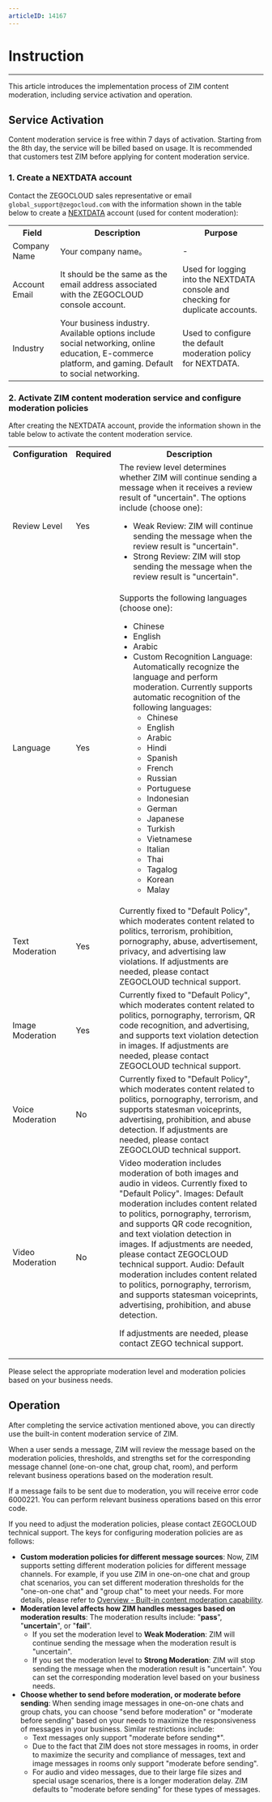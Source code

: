 ```yaml
---
articleID: 14167
---
```


# Instruction

- - -

This article introduces the implementation process of ZIM content moderation, including service activation and operation.

## Service Activation

<Note title="Note">

Content moderation service is free within 7 days of activation. Starting from the 8th day, the service will be billed based on usage. It is recommended that customers test ZIM before applying for content moderation service.
</Note>

### 1. Create a NEXTDATA account

Contact the ZEGOCLOUD sales representative or email `global_support@zegocloud.com` with the information shown in the table below to create a [NEXTDATA](https://intl.ishumei.com/) account (used for content moderation):

<table>
<tbody><tr>
<th>Field</th>
<th>Description</th>
<th>Purpose</th>
</tr>
<tr>
<td>Company Name</td>
<td>Your company name。</td>
<td>-</td>
</tr>
<tr>
<td>Account Email</td>
<td>It should be the same as the email address associated with the ZEGOCLOUD console account.</td>
<td>Used for logging into the NEXTDATA console and checking for duplicate accounts.</td>
</tr>
<tr>
<td>Industry</td>
<td>Your business industry. Available options include social networking, online education, E-commerce platform, and gaming. Default to social networking.</td>
<td>Used to configure the default moderation policy for NEXTDATA.</td>
</tr>
</tbody>
</table>

### 2. Activate ZIM content moderation service and configure moderation policies

After creating the NEXTDATA account, provide the information shown in the table below to activate the content moderation service.

<table>

<tbody><tr>
<th>Configuration</th>
<th>Required</th>
<th>Description</th>
</tr>
<tr>
<td>Review Level</td>
<td>Yes</td>
<td>The review level determines whether ZIM will continue sending a message when it receives a review result of "uncertain". The options include (choose one):<ul><li>Weak Review: ZIM will continue sending the message when the review result is "uncertain".</li><li>Strong Review: ZIM will stop sending the message when the review result is "uncertain".</li></ul></td>
</tr>
<tr>
<td>Language</td>
<td>Yes</td>
<td>Supports the following languages (choose one):<ul><li>Chinese</li><li>English</li><li>Arabic</li><li>Custom Recognition Language: Automatically recognize the language and perform moderation. Currently supports automatic recognition of the following languages:<ul><li>Chinese</li><li>English</li><li>Arabic</li><li>Hindi</li><li>Spanish</li><li>French</li><li>Russian</li><li>Portuguese</li><li>Indonesian</li><li>German</li><li>Japanese</li><li>Turkish</li><li>Vietnamese</li><li>Italian</li><li>Thai</li><li>Tagalog</li><li>Korean</li><li>Malay</li></ul></li></ul></td>
</tr>
<tr>
<td>Text Moderation</td>
<td>Yes</td>
<td>Currently fixed to "Default Policy", which moderates content related to politics, terrorism, prohibition, pornography, abuse, advertisement, privacy, and advertising law violations. If adjustments are needed, please contact ZEGOCLOUD technical support.</td>
</tr>
<tr>
<td>Image Moderation</td>
<td>Yes</td>
<td>Currently fixed to "Default Policy", which moderates content related to politics, pornography, terrorism, QR code recognition, and advertising, and supports text violation detection in images. If adjustments are needed, please contact ZEGOCLOUD technical support.</td>
</tr>
<tr>
<td>Voice Moderation</td>
<td>No</td>
<td>Currently fixed to "Default Policy", which moderates content related to politics, pornography, terrorism, and supports statesman voiceprints, advertising, prohibition, and abuse detection. If adjustments are needed, please contact ZEGOCLOUD technical support.</td>
</tr>
<tr>
<td>Video Moderation</td>
<td>No</td>
<td>
Video moderation includes moderation of both images and audio in videos. Currently fixed to "Default Policy".
Images: Default moderation includes content related to politics, pornography, terrorism, and supports QR code recognition, and text violation detection in images. If adjustments are needed, please contact ZEGOCLOUD technical support.
Audio: Default moderation includes content related to politics, pornography, terrorism, and supports statesman voiceprints, advertising, prohibition, and abuse detection.

If adjustments are needed, please contact ZEGO technical support.
</td>
</tr>
</tbody>
</table>

<Note title="Note">

Please select the appropriate moderation level and moderation policies based on your business needs.
</Note>

## Operation

After completing the service activation mentioned above, you can directly use the built-in content moderation service of ZIM.

When a user sends a message, ZIM will review the message based on the moderation policies, thresholds, and strengths set for the corresponding message channel (one-on-one chat, group chat, room), and perform relevant business operations based on the moderation result.

If a message fails to be sent due to moderation, you will receive error code 6000221. You can perform relevant business operations based on this error code.

If you need to adjust the moderation policies, please contact ZEGOCLOUD technical support. The keys for configuring moderation policies are as follows:
- **Custom moderation policies for different message sources**: Now, ZIM supports setting different moderation policies for different message channels. For example, if you use ZIM in one-on-one chat and group chat scenarios, you can set different moderation thresholds for the "one-on-one chat" and "group chat" to meet your needs. For more details, please refer to [Overview - Built-in content moderation capability](./Overview.mdx).
- **Moderation level affects how ZIM handles messages based on moderation results**: The moderation results include: "**pass**", "**uncertain**", or "**fail**".
    - If you set the moderation level to **Weak Moderation**: ZIM will continue sending the message when the moderation result is "uncertain".
    - If you set the moderation level to **Strong Moderation**: ZIM will stop sending the message when the moderation result is "uncertain". You can set the corresponding moderation level based on your business needs.
- **Choose whether to send before moderation, or moderate before sending**: When sending image messages in one-on-one chats and group chats, you can choose "send before moderation" or "moderate before sending" based on your needs to maximize the responsiveness of messages in your business. Similar restrictions include:
    - Text messages only support "moderate before sending*".
    - Due to the fact that ZIM does not store messages in rooms, in order to maximize the security and compliance of messages, text and image messages in rooms only support "moderate before sending".
    - For audio and video messages, due to their large file sizes and special usage scenarios, there is a longer moderation delay. ZIM defaults to "moderate before sending" for these types of messages.
